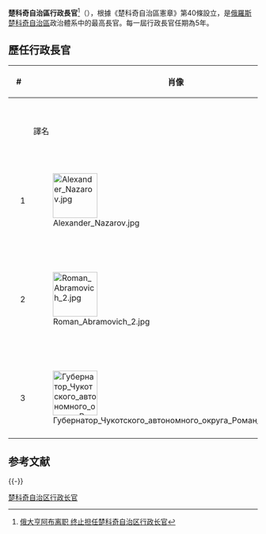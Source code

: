 {{Expand Russian|Губернатор Чукотского автономного округа}}
{{Infobox political post
|post            = 行政长官
|body            = 楚科奇自治区
|nativename      =
|insignia        = Coat of Arms of Chukotka.svg
|insigniasize    = 100px
|insigniacaption = 
|department      =
|image           = Губернатор Чукотского автономного округа Роман Копин.jpg
|alt             = 
|incumbent       = {{link-en|罗曼·瓦连京诺维奇·科平|Roman Kopin|罗曼·科平}}
|incumbentsince  = 2008年7月13日
| appointer       = [[直接選舉|直接選舉]]
| residence       = 俄羅斯[[楚科奇自治区|楚科奇自治区]][[阿纳德尔|阿纳德尔]]别林加街20号<ref>Здание Правительства Чукотского автономного округа</ref>
| seat            = 
| deputy          = 
|constituting_instrument = 
|termlength      = 5年，担任不超过2届
|inaugural       = {{link-en|亚历山大·维克托罗维奇·纳扎罗夫|Aleksandr Nazarov|亚历山大·纳扎罗夫}}
|formation       = 1991年11月11日
|last            =
|abolished       =
|succession      = 
|salary          = 
|website         = http://www.rkopin-chukotka.ru/
}}
'''楚科奇自治區行政長官'''<ref>[http://www.chinanews.com/gj/oz/news/2008/07-04/1301759.shtml 俄大亨阿布离职 终止担任楚科奇自治区行政长官]</ref>（{{lang-ru|Губернатор Чукотского автономного округа}}），根據《楚科奇自治區憲章》第40條設立，是[[俄羅斯|俄羅斯]][[楚科奇自治區|楚科奇自治區]]政治體系中的最高長官。每一屆行政長官任期為5年。

==歷任行政長官==
{| class="wikitable" style="margin-bottom: 10px;"
! colspan="2"|# 
! rowspan="2"|肖像
! colspan="2"|名字
! colspan="2"|任期
! rowspan="2"|政黨
|-
!
!
! 譯名
! 俄語原文
! 就職 
! 離職 
|- 
| style="background:{{Party meta/color/無黨籍}};"|
| 1 
| [[File:Alexander_Nazarov.jpg|90px]] 
| {{link-en|亚历山大·维克托罗维奇·纳扎罗夫|Aleksandr Nazarov|亚历山大·纳扎罗夫}}
| {{lang|ru|Александр Назаров}}
| 1991年11月11日
| 2000年12月24日
| [[無黨籍|無黨籍]]
|- 
| style="background:{{Party meta/color/無黨籍}};"|
| 2
| [[File:Roman_Abramovich_2.jpg|90px]] 
| [[罗曼·阿尔卡季耶维奇·阿布拉莫维奇|罗曼·阿布拉莫维奇]]
| {{lang|ru|Роман Абрамович}}
| 2001年1月17日
| 2008年7月3日
| [[無黨籍|無黨籍]]
|- 
| style="background:{{Party meta/color/統一俄羅斯黨}};"|
| 3
| [[File:Губернатор_Чукотского_автономного_округа_Роман_Копин.jpg|90px]] 
| {{link-en|罗曼·瓦连京诺维奇·科平|Roman Kopin|罗曼·科平}}
| {{lang|ru|Роман Копин}}
| 2008年7月13日
| ''現任''
| [[統一俄羅斯|統一俄羅斯]]
|- 
|}
== 参考文献 ==
{{Reflist}}

{{-}}
{{俄罗斯联邦主体首长}}

[[Category:楚科奇自治区行政长官|]]